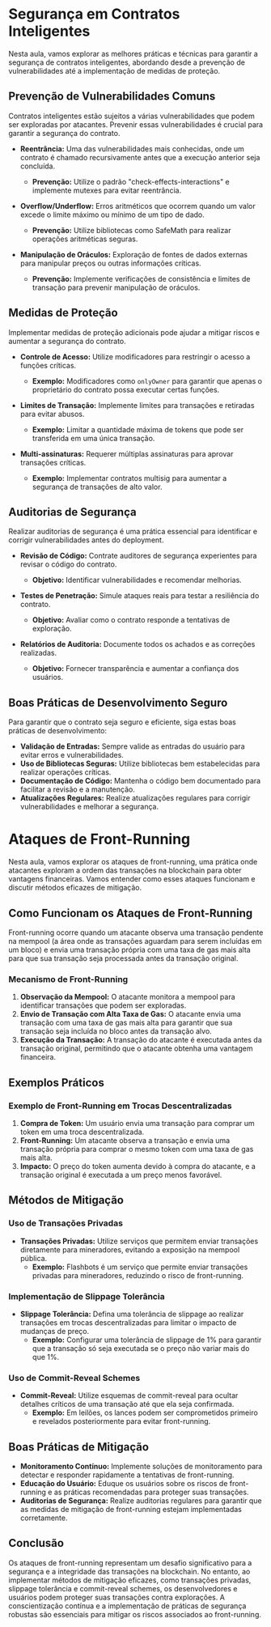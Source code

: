# Segurança em Contratos Inteligentes

Nesta aula, vamos explorar as melhores práticas e técnicas para garantir a segurança de contratos inteligentes, abordando desde a prevenção de vulnerabilidades até a implementação de medidas de proteção.

## Prevenção de Vulnerabilidades Comuns

Contratos inteligentes estão sujeitos a várias vulnerabilidades que podem ser exploradas por atacantes. Prevenir essas vulnerabilidades é crucial para garantir a segurança do contrato.

- **Reentrância:** Uma das vulnerabilidades mais conhecidas, onde um contrato é chamado recursivamente antes que a execução anterior seja concluída.

  - **Prevenção:** Utilize o padrão "check-effects-interactions" e implemente mutexes para evitar reentrância.

- **Overflow/Underflow:** Erros aritméticos que ocorrem quando um valor excede o limite máximo ou mínimo de um tipo de dado.

  - **Prevenção:** Utilize bibliotecas como SafeMath para realizar operações aritméticas seguras.

- **Manipulação de Oráculos:** Exploração de fontes de dados externas para manipular preços ou outras informações críticas.
  - **Prevenção:** Implemente verificações de consistência e limites de transação para prevenir manipulação de oráculos.

## Medidas de Proteção

Implementar medidas de proteção adicionais pode ajudar a mitigar riscos e aumentar a segurança do contrato.

- **Controle de Acesso:** Utilize modificadores para restringir o acesso a funções críticas.

  - **Exemplo:** Modificadores como `onlyOwner` para garantir que apenas o proprietário do contrato possa executar certas funções.

- **Limites de Transação:** Implemente limites para transações e retiradas para evitar abusos.

  - **Exemplo:** Limitar a quantidade máxima de tokens que pode ser transferida em uma única transação.

- **Multi-assinaturas:** Requerer múltiplas assinaturas para aprovar transações críticas.
  - **Exemplo:** Implementar contratos multisig para aumentar a segurança de transações de alto valor.

## Auditorias de Segurança

Realizar auditorias de segurança é uma prática essencial para identificar e corrigir vulnerabilidades antes do deployment.

- **Revisão de Código:** Contrate auditores de segurança experientes para revisar o código do contrato.

  - **Objetivo:** Identificar vulnerabilidades e recomendar melhorias.

- **Testes de Penetração:** Simule ataques reais para testar a resiliência do contrato.

  - **Objetivo:** Avaliar como o contrato responde a tentativas de exploração.

- **Relatórios de Auditoria:** Documente todos os achados e as correções realizadas.
  - **Objetivo:** Fornecer transparência e aumentar a confiança dos usuários.

## Boas Práticas de Desenvolvimento Seguro

Para garantir que o contrato seja seguro e eficiente, siga estas boas práticas de desenvolvimento:

- **Validação de Entradas:** Sempre valide as entradas do usuário para evitar erros e vulnerabilidades.
- **Uso de Bibliotecas Seguras:** Utilize bibliotecas bem estabelecidas para realizar operações críticas.
- **Documentação de Código:** Mantenha o código bem documentado para facilitar a revisão e a manutenção.
- **Atualizações Regulares:** Realize atualizações regulares para corrigir vulnerabilidades e melhorar a segurança.

# Ataques de Front-Running

Nesta aula, vamos explorar os ataques de front-running, uma prática onde atacantes exploram a ordem das transações na blockchain para obter vantagens financeiras. Vamos entender como esses ataques funcionam e discutir métodos eficazes de mitigação.

## Como Funcionam os Ataques de Front-Running

Front-running ocorre quando um atacante observa uma transação pendente na mempool (a área onde as transações aguardam para serem incluídas em um bloco) e envia uma transação própria com uma taxa de gas mais alta para que sua transação seja processada antes da transação original.

### Mecanismo de Front-Running

1. **Observação da Mempool:** O atacante monitora a mempool para identificar transações que podem ser exploradas.
2. **Envio de Transação com Alta Taxa de Gas:** O atacante envia uma transação com uma taxa de gas mais alta para garantir que sua transação seja incluída no bloco antes da transação alvo.
3. **Execução da Transação:** A transação do atacante é executada antes da transação original, permitindo que o atacante obtenha uma vantagem financeira.

## Exemplos Práticos

### Exemplo de Front-Running em Trocas Descentralizadas

1. **Compra de Token:** Um usuário envia uma transação para comprar um token em uma troca descentralizada.
2. **Front-Running:** Um atacante observa a transação e envia uma transação própria para comprar o mesmo token com uma taxa de gas mais alta.
3. **Impacto:** O preço do token aumenta devido à compra do atacante, e a transação original é executada a um preço menos favorável.

## Métodos de Mitigação

### Uso de Transações Privadas

- **Transações Privadas:** Utilize serviços que permitem enviar transações diretamente para mineradores, evitando a exposição na mempool pública.
  - **Exemplo:** Flashbots é um serviço que permite enviar transações privadas para mineradores, reduzindo o risco de front-running.

### Implementação de Slippage Tolerância

- **Slippage Tolerância:** Defina uma tolerância de slippage ao realizar transações em trocas descentralizadas para limitar o impacto de mudanças de preço.
  - **Exemplo:** Configurar uma tolerância de slippage de 1% para garantir que a transação só seja executada se o preço não variar mais do que 1%.

### Uso de Commit-Reveal Schemes

- **Commit-Reveal:** Utilize esquemas de commit-reveal para ocultar detalhes críticos de uma transação até que ela seja confirmada.
  - **Exemplo:** Em leilões, os lances podem ser comprometidos primeiro e revelados posteriormente para evitar front-running.

## Boas Práticas de Mitigação

- **Monitoramento Contínuo:** Implemente soluções de monitoramento para detectar e responder rapidamente a tentativas de front-running.
- **Educação do Usuário:** Eduque os usuários sobre os riscos de front-running e as práticas recomendadas para proteger suas transações.
- **Auditorias de Segurança:** Realize auditorias regulares para garantir que as medidas de mitigação de front-running estejam implementadas corretamente.

## Conclusão

Os ataques de front-running representam um desafio significativo para a segurança e a integridade das transações na blockchain. No entanto, ao implementar métodos de mitigação eficazes, como transações privadas, slippage tolerância e commit-reveal schemes, os desenvolvedores e usuários podem proteger suas transações contra explorações. A conscientização contínua e a implementação de práticas de segurança robustas são essenciais para mitigar os riscos associados ao front-running.
